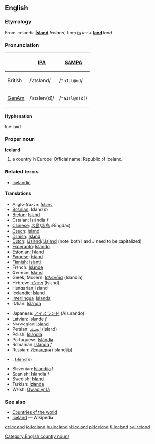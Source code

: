 ==English==
===Etymology===
From Icelandic '''[[Ísland]]''' ''Iceland'', from '''[[ís]]''' ''ice'' + '''[[land]]''' ''land''.

===Pronunciation===
{| border=1 cellpadding=5
! !! [[w:IPA|IPA]] !! [[w:SAMPA|SAMPA]]
|-
! British
| /ˈaɪslənd/ || /<tt>"aIsl@nd</tt>/
|-
! [[GenAm]]
| /ˈaɪslən(d)/ || /<tt>"aIsl@n(d)</tt>/
|}

====Hyphenation====
Ice·land

===Proper noun===
'''Iceland'''
# a country in Europe. Official name: Republic of Iceland.

===Related terms===
*[[Icelandic]]

====Translations====
{{top}}
*Anglo-Saxon: [[Ísland]]
*[[Bosnian]]: Island ''m''
*[[Breton]]: [[Island]]
*[[Catalan]]: [[Islàndia]] ''f''
*[[Chinese]]: [[冰島]]/[[冰岛]] (Bīngdǎo)
*[[Czech]]: [[Island]]
*[[Danish]]: [[Island]]
*[[Dutch]]: [[Ĳsland]]/[[IJsland]] (note: both I and J need to be capitalized)
*[[Esperanto]]: [[Islando]]
*[[Estonian]]: [[Island]]
*[[Faroese]]: [[Ísland]]
*[[Finnish]]: [[Islanti]]
*French: [[Islande]]
*German: [[Island]]
*Greek, Modern: [[Ισλανδία]] (Islandía)
*Hebrew: [[איסלנד]] (Island)
*Hungarian: [[Izland]]
*Icelandic: [[Ísland]]
*[[Interlingua]]: [[Islanda]]
*Italian: [[Islanda]]
{{mid}}
*Japanese: [[アイスランド]] (Aisurando)
*Latvian: [[Islande]] ''f''
*Norwegian: [[Island]]
*Persian: [[ایسلند]] (Island)
*Polish: [[Islandia]]
*Portuguese: [[Islândia]]
*Romanian: [[Islanda]] ''f''
*Russian: [[Исландия]] (Islandjija)
*{{sk}}: [[Island#Slovak|Island]] ''m''
*Slovenian: [[Islandija]] ''f''
*Spanish: [[Islandia]] ''f''
*Swedish: [[Island]]
*Turkish: [[İzlanda]]
*Welsh: [[Gwlad yr Iâ]]
{{bottom}}

===See also===
* [[Countries of the world]]
* [[w:Iceland|Iceland]] — Wikipedia
[[Category:English country nouns]]

[[et:Iceland]]
[[io:Iceland]]
[[hu:Iceland]]
[[nl:Iceland]]
[[pl:Iceland]]
[[fi:Iceland]]
[[sv:Iceland]]